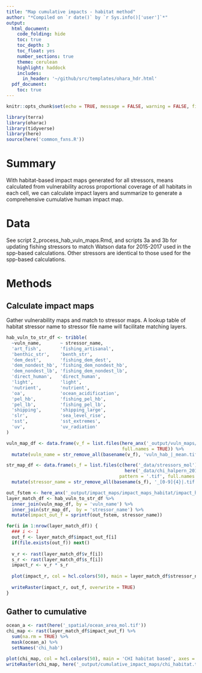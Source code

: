 ```yaml
---
title: "Map cumulative impacts - habitat method"
author: "*Compiled on `r date()` by `r Sys.info()['user']`*"
output: 
  html_document:
    code_folding: hide
    toc: true
    toc_depth: 3
    toc_float: yes
    number_sections: true
    theme: cerulean
    highlight: haddock
    includes: 
      in_header: '~/github/src/templates/ohara_hdr.html'
  pdf_document:
    toc: true
---
```


``` r

knitr::opts_chunk$set(echo = TRUE, message = FALSE, warning = FALSE, fig.height = 4, fig.width = 7)

library(terra)
library(oharac)
library(tidyverse)
library(here)
source(here('common_fxns.R'))
```

# Summary

With habitat-based impact maps generated for all stressors, means calculated from vulnerability across proportional coverage of all habitats in each cell, we can calculate impact layers and summarize to generate a comprehensive cumulative human impact map.

# Data

See script 2_process_hab_vuln_maps.Rmd, and scripts 3a and 3b for updating fishing stressors to match Watson data for 2015-2017 used in the spp-based calculations.  Other stressors are identical to those used for the spp-based calculations.

# Methods

## Calculate impact maps

Gather vulnerability maps and match to stressor maps.  A lookup table of habitat stressor name to stressor file name will facilitate matching layers.

```r
hab_vuln_to_str_df <- tribble(
  ~vuln_name,       ~ stressor_name,
  'art_fish',       'fishing_artisanal',
  'benthic_str',    'benth_str',
  'dem_dest',       'fishing_dem_dest',
  'dem_nondest_hb', 'fishing_dem_nondest_hb',
  'dem_nondest_lb', 'fishing_dem_nondest_lb',
  'direct_human',   'direct_human',
  'light',          'light',
  'nutrient',       'nutrient',
  'oa',             'ocean_acidification',
  'pel_hb',         'fishing_pel_hb',
  'pel_lb',         'fishing_pel_lb',
  'shipping',       'shipping_large',
  'slr',            'sea_level_rise',
  'sst',            'sst_extremes',
  'uv',             'uv_radiation'
)
```

```r
vuln_map_df <- data.frame(v_f = list.files(here_anx('_output/vuln_maps/vuln_maps_habitat'), 
                                           full.names = TRUE)) %>%
  mutate(vuln_name = str_remove_all(basename(v_f), 'vuln_hab_|_mean.tif'))

str_map_df <- data.frame(s_f = list.files(c(here('_data/stressors_mol'), 
                                            here('_data/chi_halpern_2019/fishing_updated')),
                                          pattern = '.tif', full.names = TRUE)) %>%
  mutate(stressor_name = str_remove_all(basename(s_f), '_[0-9]{4}|.tif'))

out_fstem <- here_anx('_output/impact_maps/impact_maps_habitat/impact_hab_%s.tif')
layer_match_df <- hab_vuln_to_str_df %>%
  inner_join(vuln_map_df, by = 'vuln_name') %>%
  inner_join(str_map_df,  by = 'stressor_name') %>%
  mutate(impact_out_f = sprintf(out_fstem, stressor_name))

for(i in 1:nrow(layer_match_df)) {
  ### i <- 1
  out_f <- layer_match_df$impact_out_f[i]
  if(file.exists(out_f)) next()
  
  v_r <- rast(layer_match_df$v_f[i])
  s_r <- rast(layer_match_df$s_f[i])
  impact_r <- v_r * s_r
  
  plot(impact_r, col = hcl.colors(50), main = layer_match_df$stressor_name[i], axes = FALSE)
  
  writeRaster(impact_r, out_f, overwrite = TRUE)
}

```

## Gather to cumulative

```r
ocean_a <- rast(here('_spatial/ocean_area_mol.tif'))
chi_map <- rast(layer_match_df$impact_out_f) %>%
  sum(na.rm = TRUE) %>%
  mask(ocean_a) %>%
  setNames('chi_hab')

plot(chi_map, col = hcl.colors(50), main = 'CHI habitat based', axes = FALSE)
writeRaster(chi_map, here('_output/cumulative_impact_maps/chi_habitat.tif'), overwrite = TRUE)
```


